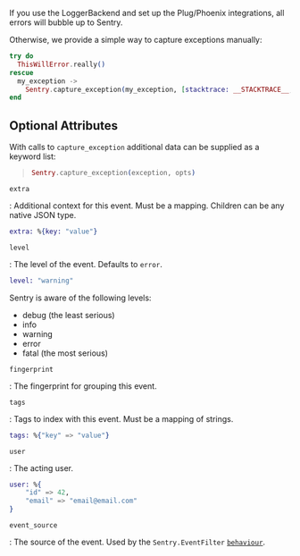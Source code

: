 If you use the LoggerBackend and set up the Plug/Phoenix integrations, all errors will bubble up to Sentry.

Otherwise, we provide a simple way to capture exceptions manually:

```elixir
try do
  ThisWillError.really()
rescue
  my_exception ->
    Sentry.capture_exception(my_exception, [stacktrace: __STACKTRACE__, extra: %{extra: information}])
end
```

## Optional Attributes

With calls to `capture_exception` additional data can be supplied as a keyword list:

> ```elixir
> Sentry.capture_exception(exception, opts)
> ```

`extra`

: Additional context for this event. Must be a mapping. Children can be any native JSON type.

```elixir
extra: %{key: "value"}
```

`level`

: The level of the event. Defaults to `error`.

```elixir
level: "warning"
```

Sentry is aware of the following levels:

- debug (the least serious)
- info
- warning
- error
- fatal (the most serious)

`fingerprint`

: The fingerprint for grouping this event.

`tags`

: Tags to index with this event. Must be a mapping of strings.

```elixir
tags: %{"key" => "value"}
```

`user`

: The acting user.

```elixir
user: %{
    "id" => 42,
    "email" => "email@email.com"
}
```

`event_source`

: The source of the event. Used by the `Sentry.EventFilter` [`behaviour`](https://elixir-lang.org/getting-started/typespecs-and-behaviours.html#behaviours).
